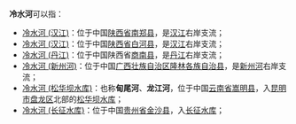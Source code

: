 '''冷水河'''可以指：
*[[冷水河_(汉江)|冷水河 (汉江)]]：位于中国[[陕西省|陕西省]][[南郑县|南郑县]]，是[[汉水|汉江]]右岸支流；
*[[冷水河_(汉江)|冷水河 (汉江)]]：位于中国[[陕西省|陕西省]][[白河县|白河县]]，是[[汉水|汉江]]右岸支流；
*[[冷水河_(丹江)|冷水河 (丹江)]]：位于中国陕西省[[商南县|商南县]]，是[[丹江|丹江]]右岸支流；
*[[冷水河_(新州河)|冷水河 (新州河)]]：位于中国[[广西壮族自治区|广西壮族自治区]][[隆林各族自治县|隆林各族自治县]]，是[[新州河_(南盘江)|新州河]]右岸支流；
*[[冷水河_(松华坝水库)|冷水河 (松华坝水库)]]：也称'''甸尾河'''、'''龙江河'''，位于中国[[云南省|云南省]][[嵩明县|嵩明县]]，入[[昆明市|昆明市]][[盘龙区|盘龙区]]北部的[[松华坝水库|松华坝水库]]；
*[[冷水河_(长征水库)|冷水河 (长征水库)]]：位于中国[[贵州省|贵州省]][[金沙县|金沙县]]，入[[长征水库|长征水库]]；


{{disambig|L|Cat=三字中国地名消歧义}}